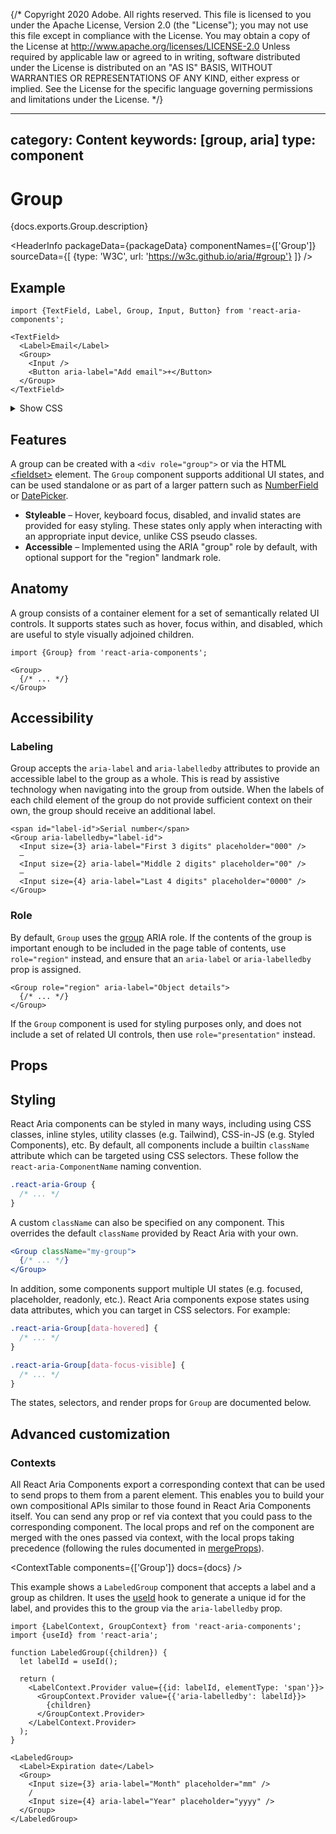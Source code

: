 {/* Copyright 2020 Adobe. All rights reserved.
This file is licensed to you under the Apache License, Version 2.0 (the "License");
you may not use this file except in compliance with the License. You may obtain a copy
of the License at http://www.apache.org/licenses/LICENSE-2.0
Unless required by applicable law or agreed to in writing, software distributed under
the License is distributed on an "AS IS" BASIS, WITHOUT WARRANTIES OR REPRESENTATIONS
OF ANY KIND, either express or implied. See the License for the specific language
governing permissions and limitations under the License. */}



---
category: Content
keywords: [group, aria]
type: component
---

# Group

<PageDescription>{docs.exports.Group.description}</PageDescription>

<HeaderInfo
  packageData={packageData}
  componentNames={['Group']}
  sourceData={[
    {type: 'W3C', url: 'https://w3c.github.io/aria/#group'}
  ]} />

## Example

```tsx example
import {TextField, Label, Group, Input, Button} from 'react-aria-components';

<TextField>
  <Label>Email</Label>
  <Group>
    <Input />
    <Button aria-label="Add email">+</Button>
  </Group>
</TextField>
```

<details>
  <summary style={{fontWeight: 'bold'}}><ChevronRight size="S" /> Show CSS</summary>

```css hidden
@import './Button.mdx' layer(button);
```

```css
@import "@react-aria-nutrient/example-theme";

.react-aria-Group {
  display: flex;
  align-items: center;
  width: fit-content;
  border-radius: 6px;
  border: 1px solid var(--border-color);
  background: var(--field-background);
  overflow: hidden;
  transition: all 200ms;

  &[data-hovered] {
    border-color: var(--border-color-hover);
  }

  &[data-focus-within] {
    outline: 2px solid var(--focus-ring-color);
    outline-offset: -1px;
  }

  .react-aria-Input {
    padding: 0.286rem;
    margin: 0;
    font-size: 1rem;
    color: var(--text-color);
    outline: none;
    border: none;
    background: transparent;

    &::placeholder {
      color: var(--text-color-placeholder);
      opacity: 1;
    }
  }

  .react-aria-Button {
    padding: 0 6px;
    border-width: 0 0 0 1px;
    border-radius: 0 6px 6px 0;
    align-self: stretch;
    font-size: 1.5rem;
    &[data-focus-visible] {
      border-color: var(--focus-ring-color);
      outline-width: 1px;
      outline-offset: 0;
    }
  }
}
```

</details>

## Features

A group can be created with a `<div role="group">` or via the HTML [&lt;fieldset&gt;](https://developer.mozilla.org/en-US/docs/Web/HTML/Element/fieldset) element. The `Group` component supports additional UI states, and can be used standalone or as part of a larger pattern such as [NumberField](NumberField.html) or [DatePicker](DatePicker.html).

* **Styleable** – Hover, keyboard focus, disabled, and invalid states are provided for easy styling. These states only apply when interacting with an appropriate input device, unlike CSS pseudo classes.
* **Accessible** – Implemented using the ARIA "group" role by default, with optional support for the "region" landmark role.

## Anatomy

A group consists of a container element for a set of semantically related UI controls. It supports states such as hover, focus within, and disabled, which are useful to style visually adjoined children.

```tsx
import {Group} from 'react-aria-components';

<Group>
  {/* ... */}
</Group>
```

## Accessibility

### Labeling

Group accepts the `aria-label` and `aria-labelledby` attributes to provide an accessible label to the group as a whole. This is read by assistive technology when navigating into the group from outside. When the labels of each child element of the group do not provide sufficient context on their own, the group should receive an additional label.

```tsx example
<span id="label-id">Serial number</span>
<Group aria-labelledby="label-id">
  <Input size={3} aria-label="First 3 digits" placeholder="000" />
  –
  <Input size={2} aria-label="Middle 2 digits" placeholder="00" />
  –
  <Input size={4} aria-label="Last 4 digits" placeholder="0000" />
</Group>
```

### Role

By default, `Group` uses the [group](https://w3c.github.io/aria/#group) ARIA role. If the contents of the group is important enough to be included in the page table of contents, use `role="region"` instead, and ensure that an `aria-label` or `aria-labelledby` prop is assigned.

```tsx
<Group role="region" aria-label="Object details">
  {/* ... */}
</Group>
```

If the `Group` component is used for styling purposes only, and does not include a set of related UI controls, then use `role="presentation"` instead.

## Props

<PropTable component={docs.exports.Group} links={docs.links} />

## Styling

React Aria components can be styled in many ways, including using CSS classes, inline styles, utility classes (e.g. Tailwind), CSS-in-JS (e.g. Styled Components), etc. By default, all components include a builtin `className` attribute which can be targeted using CSS selectors. These follow the `react-aria-ComponentName` naming convention.

```css
.react-aria-Group {
  /* ... */
}
```

A custom `className` can also be specified on any component. This overrides the default `className` provided by React Aria with your own.

```jsx
<Group className="my-group">
  {/* ... */}
</Group>
```

In addition, some components support multiple UI states (e.g. focused, placeholder, readonly, etc.). React Aria components expose states using data attributes, which you can target in CSS selectors. For example:

```css
.react-aria-Group[data-hovered] {
  /* ... */
}

.react-aria-Group[data-focus-visible] {
  /* ... */
}
```

The states, selectors, and render props for `Group` are documented below.

<StateTable properties={docs.exports.GroupRenderProps.properties} />

## Advanced customization

### Contexts

All React Aria Components export a corresponding context that can be used to send props to them from a parent element. This enables you to build your own compositional APIs similar to those found in React Aria Components itself. You can send any prop or ref via context that you could pass to the corresponding component. The local props and ref on the component are merged with the ones passed via context, with the local props taking precedence (following the rules documented in [mergeProps](mergeProps.html)).

<ContextTable components={['Group']} docs={docs} />

This example shows a `LabeledGroup` component that accepts a label and a group as children. It uses the [useId](useId.html) hook to generate a unique id for the label, and provides this to the group via the `aria-labelledby` prop.

```tsx example
import {LabelContext, GroupContext} from 'react-aria-components';
import {useId} from 'react-aria';

function LabeledGroup({children}) {
  let labelId = useId();

  return (
    <LabelContext.Provider value={{id: labelId, elementType: 'span'}}>
      <GroupContext.Provider value={{'aria-labelledby': labelId}}>
        {children}
      </GroupContext.Provider>
    </LabelContext.Provider>
  );
}

<LabeledGroup>
  <Label>Expiration date</Label>
  <Group>
    <Input size={3} aria-label="Month" placeholder="mm" />
    /
    <Input size={4} aria-label="Year" placeholder="yyyy" />
  </Group>
</LabeledGroup>
```
